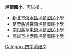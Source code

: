 '''坪頂國小'''，可以指：
* [[新北市淡水區坪頂國民小學|新北市淡水區坪頂國民小學]]
* [[苗栗縣通霄鎮坪頂國民小學|苗栗縣通霄鎮坪頂國民小學]]
* [[南投縣草屯鎮坪頂國民小學|南投縣草屯鎮坪頂國民小學]]
* [[高雄市小港區坪頂國民小學|高雄市小港區坪頂國民小學]]
{{disambig}}
[[Category:四字消歧义|Category:四字消歧义]]